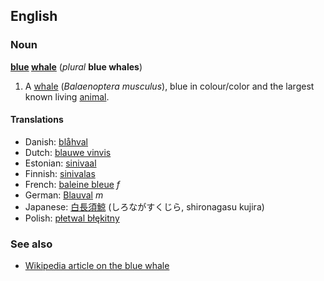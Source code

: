 ==English==
===Noun===
'''[[blue]] [[whale]]''' (''plural'' '''blue whales''')

#A [[whale]] (''Balaenoptera musculus''), blue in colour/color and the largest known living [[animal]].

====Translations====

*Danish: [[blåhval]]
*Dutch: [[blauwe vinvis]]
*Estonian: [[sinivaal]]
*Finnish: [[sinivalas]]
*French: [[baleine bleue]] ''f''
*German: [[Blauval]] ''m''
*Japanese: [[白長須鯨]] (しろながすくじら, shironagasu kujira)
*Polish: [[płetwal błękitny]]

===See also===
*[[w:Blue_whale|Wikipedia article on the blue whale]]
